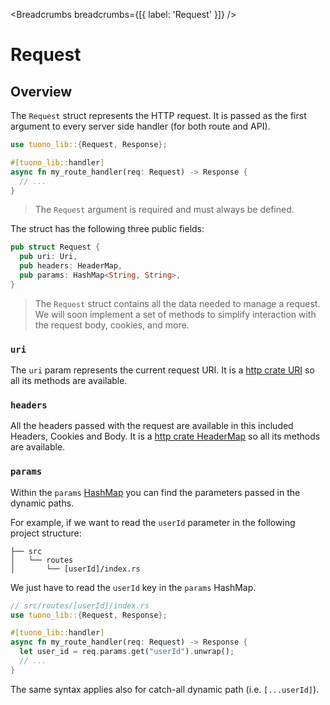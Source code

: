 
<MetaTags
  title="Tuono - Request"
  canonical="https://tuono.dev/documentation/server-utilities/request"
  description="Read the HTTP request with the Request struct"
/>


<Breadcrumbs breadcrumbs={[{ label: 'Request' }]} />

# Request

## Overview

The `Request` struct represents the HTTP request.
It is passed as the first argument to every server side handler (for both route and API).

```rs
use tuono_lib::{Request, Response};

#[tuono_lib::handler]
async fn my_route_handler(req: Request) -> Response {
  // ...
}
```

> The `Request` argument is required and must always be defined.

The struct has the following three public fields:

```rs
pub struct Request {
  pub uri: Uri,
  pub headers: HeaderMap,
  pub params: HashMap<String, String>,
}
```

> The `Request` struct contains all the data needed to manage a request.
> We will soon implement a set of methods to simplify interaction with
> the request body, cookies, and more.

### `uri`

The `uri` param represents the current request URI. 
It is a [http crate URI](https://docs.rs/http/latest/http/uri/struct.Uri.html) 
so all its methods are available.

### `headers`

All the headers passed with the request are available in this included Headers, Cookies and Body. 
It is a [http crate HeaderMap](https://docs.rs/http/1.2.0/http/header/struct.HeaderMap.html) 
so all its methods are available.

### `params`

Within the `params` [HashMap](https://doc.rust-lang.org/std/collections/hash_map/struct.HashMap.html)
you can find the parameters passed in the dynamic paths.

For example, if we want to read the `userId` parameter in the following project structure:

```text
├── src
│   └── routes
│       └── [userId]/index.rs
```

We just have to read the `userId` key in the `params` HashMap.

```rs
// src/routes/[userId]/index.rs
use tuono_lib::{Request, Response};

#[tuono_lib::handler]
async fn my_route_handler(req: Request) -> Response {
  let user_id = req.params.get("userId").unwrap();
  // ...
}
```

The same syntax applies also for catch-all dynamic path (i.e. `[...userId]`).
